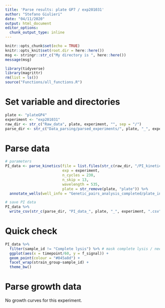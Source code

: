```yaml
---
title: 'Parse results: plate GP7 / exp201031'
author: "Stefano Giulieri"
date: "04/11/2020"
output: html_document
editor_options: 
  chunk_output_type: inline
---
```


```r
knitr::opts_chunk$set(echo = TRUE)
knitr::opts_knit$set(root.dir = here::here())
msg <- stringr::str_c("My directory is ", here::here())
message(msg)
```

```r
library(tidyverse)
library(magrittr)
rm(list = ls())
source("Functions/all_functions.R")
```

# Set variable and directories

```r
plate <- "plateGP4"
experiment <- "exp201031"
raw_dir <- str_c("Raw_data", plate, experiment, "", sep = "/")
parse_dir <- str_c("Data_parsing/parsed_experiments/", plate, "_", experiment, "/")
```

# Parse data

```r
# parameters
PI_data <- parse_kinetics(file = list.files(str_c(raw_dir, "/PI_kinetics"), full.names = T, recursive = T),
                          exp = experiment,
                          n_cycles = 230,
                          n_skip = 13,
                          wavelength = 535,
                          plate = str_remove(plate, "plate")) %>%
  annotate_wells(well_info = "Genetic_pairs_analysis_completed/plate_info/well_info.csv") 

# save PI data
PI_data %>%
  write_csv(str_c(parse_dir, "PI_data_", plate, "_", experiment, ".csv"))
```

# Quick check

```r
PI_data %>%
  filter(sample_id != "Complete lysis") %>% # mask complete lysis / need to scale because of very high values in these wells
  ggplot(aes(x = timepoint/60, y = f_signal)) +
  geom_point(colour = "#045a8d") +
  facet_wrap(strain_group~sample_id) +
  theme_bw()
```


# Parse growth data

No growth curves for this experiment.



